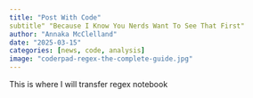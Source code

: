 ```yaml
---
title: "Post With Code"
subtitle" "Because I Know You Nerds Want To See That First"
author: "Annaka McClelland"
date: "2025-03-15"
categories: [news, code, analysis]
image: "coderpad-regex-the-complete-guide.jpg"
---
```


This is where I will transfer regex notebook
